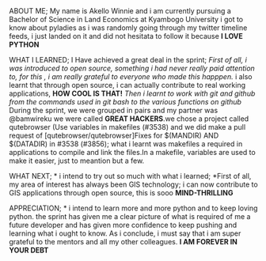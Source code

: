 ##
ABOUT ME;
My name is Akello Winnie and i am currently pursuing a Bachelor of Science in Land Economics at Kyambogo University
i got to know about pyladies as i was randomly going through my twitter timeline feeds, i just landed on it and did not hesitata to follow it because **I LOVE PYTHON**

WHAT I LEARNED;
I Have achieved a great deal in the sprint;
*First of all, i was introduced to open source, something i had never really paid attention to, for this , i am really grateful to everyone who made this happpen.
*i also learnt that through open source, i can actually contribute to real working applications, **HOW COOL IS THAT!**
*Then i learnt to work with git and github from the commands used in git bash to the various functions on github
*During the sprint, we were grouped in pairs and my partner was @bamwireku we were called **GREAT HACKERS**.we chose a project called qutebrowser (Use variables in makefiles (#3538) and we did make a pull request of [qutebrowser/qutebrowser]Fixes for $(MANDIR) AND $(DATADIR) in #3538 (#3856); what i learnt was makefiles a required in applications to compile and link the files.In a makefile, variables are used to make it easier, just to meantion but a few.

WHAT NEXT;
* i intend to try out so much with what i learned;
*First of all, my area of interest has always been GIS technology; i can now contribute to GIS applications through open source, this is sooo **MIND-THRILLING**

APPRECIATION;
* i intend to learn more and more python and to keep loving python. the sprint has given me a clear picture of what is required of me a future developer and has given more confidence to keep pushing and learning what i ought to know.
As i conclude, i must say that i am super grateful to the mentors and all my other colleagues. **I AM FOREVER IN YOUR DEBT**
